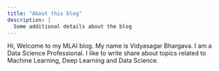 ```yaml
---
title: "About this blog"
description: |
  Some additional details about the blog
---
```


Hi, Welcome to my MLAI blog. My name is Vidyasagar Bhargava. I am a Data Science Professional. I like to write share about topics related to Machine Learning, Deep Learning and Data Science.  
